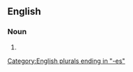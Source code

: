 ==English==

===Noun===
{{head|en|noun plural form|head=[[ploughman]]'s [[lunch]]es}}

# {{plural of|ploughman's lunch|lang=en}}

[[Category:English plurals ending in "-es"]]